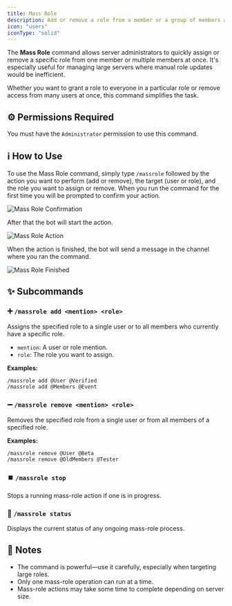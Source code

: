 ```yaml
---
title: Mass Role
description: Add or remove a role from a member or a group of members at once.
icon: "users"
iconType: "solid"
---
```


The **Mass Role** command allows server administrators to quickly assign or remove a specific role from one member or multiple members at once. It's especially useful for managing large servers where manual role updates would be inefficient.

Whether you want to grant a role to everyone in a particular role or remove access from many users at once, this command simplifies the task.

## ⚙️ Permissions Required
You must have the `Administrator` permission to use this command.

## ℹ️ How to Use
To use the Mass Role command, simply type `/massrole` followed by the action you want to perform (add or remove), the target (user or role), and the role you want to assign or remove.
When you run the command for the first time you will be prompted to confirm your action.
<Frame caption="Mass Role Confirmation">
    <img src="/images/roles/mass-role/example-confirm-prompt.png" alt="Mass Role Confirmation"/>
</Frame>

After that the bot will start the action.
<Frame caption="Mass Role Action">
    <img src="/images/roles/mass-role/example-start-action.png" alt="Mass Role Action"/>
</Frame>

When the action is finished, the bot will send a message in the channel where you ran the command.
<Frame caption="Mass Role Finished">
    <img src="/images/roles/mass-role/example-action-finished.png" alt="Mass Role Finished"/>
</Frame>


## ✨ Subcommands

### ➕ `/massrole add <mention> <role>`
Assigns the specified role to a single user or to all members who currently have a specific role.

- `mention`: A user or role mention.
- `role`: The role you want to assign.

**Examples:**
```sh
/massrole add @User @Verified
/massrole add @Members @Event
```

### ➖ `/massrole remove <mention> <role>`
Removes the specified role from a single user or from all members of a specified role.

**Examples:**
```sh
/massrole remove @User @Beta
/massrole remove @OldMembers @Tester
```

### ⏹️ `/massrole stop`
Stops a running mass-role action if one is in progress.

### 🔎 `/massrole status`
Displays the current status of any ongoing mass-role process.

## 🔔 Notes
- The command is powerful—use it carefully, especially when targeting large roles.
- Only one mass-role operation can run at a time.
- Mass-role actions may take some time to complete depending on server size.